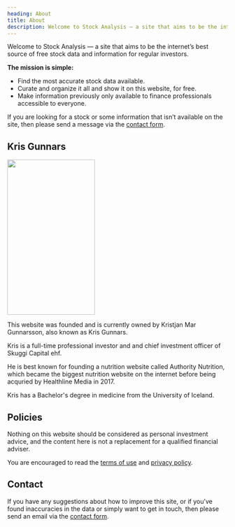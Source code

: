```yaml
---
heading: About
title: About
description: Welcome to Stock Analysis — a site that aims to be the internet’s best source of free stock data and information for regular investors.
---
```


Welcome to Stock Analysis — a site that aims to be the internet’s best source of free stock data and information for regular investors.

**The mission is simple:**

-  Find the most accurate stock data available.
-  Curate and organize it all and show it on this website, for free.
-  Make information previously only available to finance professionals accessible to everyone.

If you are looking for a stock or some information that isn’t available on the site, then please send a message via the [contact form](/contact/).

## Kris Gunnars

<img
	src="/img/kris-gunnars.jpg"
	width="200"
	height="355"
	className="max-w-[140px] sm:max-w-none float-right ml-5 mb-4 mr-1"
	loading="lazy"
/>

This website was founded and is currently owned by Kristjan Mar Gunnarsson, also known as Kris Gunnars.

Kris is a full-time professional investor and and chief investment officer of Skuggi Capital ehf.

He is best known for founding a nutrition website called Authority Nutrition, which became the biggest nutrition website on the internet before being acquried by Healthline Media in 2017.

Kris has a Bachelor's degree in medicine from the University of Iceland.

## Policies

Nothing on this website should be considered as personal investment advice, and the content here is not a replacement for a qualified financial adviser.

You are encouraged to read the [terms of use](/terms-of-use/) and [privacy policy](/privacy-policy/).

## Contact

If you have any suggestions about how to improve this site, or if you’ve found inaccuracies in the data or simply want to get in touch, then please send an email via the [contact form](/contact/).
